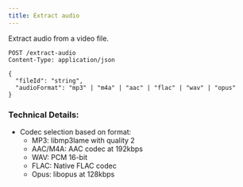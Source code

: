 ```yaml
---
title: Extract audio
---
```


Extract audio from a video file.

```http
POST /extract-audio
Content-Type: application/json

{
  "fileId": "string",
  "audioFormat": "mp3" | "m4a" | "aac" | "flac" | "wav" | "opus"
}
```

### Technical Details:
- Codec selection based on format:
  - MP3: libmp3lame with quality 2
  - AAC/M4A: AAC codec at 192kbps
  - WAV: PCM 16-bit
  - FLAC: Native FLAC codec
  - Opus: libopus at 128kbps
